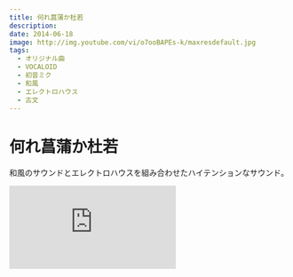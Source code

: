 ```yaml
---
title: 何れ菖蒲か杜若
description:
date: 2014-06-18
image: http://img.youtube.com/vi/o7ooBAPEs-k/maxresdefault.jpg
tags:
  - オリジナル曲
  - VOCALOID
  - 初音ミク
  - 和風
  - エレクトロハウス
  - 古文
---
```


# 何れ菖蒲か杜若

和風のサウンドとエレクトロハウスを組み合わせたハイテンションなサウンド。

<iframe
  width={312}
  height={176}
  src="https://ext.nicovideo.jp/thumb/sm23801532"
  scrolling="no"
  style={{ border: "solid 1px #ccc" }}
  frameBorder={0}
/>

<iframe
  width={560}
  height={315}
  src="https://www.youtube.com/embed/o7ooBAPEs-k"
  frameBorder={0}
  allow="autoplay; encrypted-media"
  allowFullScreen=""
/>

## 収録 CD

該当なし

## 歌詞

<details>
<summary>クリックして表示</summary>
行く春の風過ぐる辺  
麗しき男のありけるに  
楽しくもしどけなき性に  
業もなく日暮らし彷徨ひき

あ、あひなし　日次ぎこそ同じ  
この月も退屈せざるにや  
花衣　くはし女の二人  
其の日にぞ　たまたま逢ひき

あはや　あはや　美しなれや  
いみじきこと  
如何ばかり待ち侘びたる人の  
見付くるなれば　然れども此れ左右無し

何れ菖蒲か杜若  
夜さ見合ふ　然るべきにこそはありけめ  
恋ひ侘ぶこと　更にもあらず  
寄る人の見えぬも　すべなけなくに

敷き栲の黒髪の艶に  
曇り夜の惑ひし指先の  
茜さす君の惚るる顔も  
射干玉のいと果敢無かりし夢

あはや　あはや　いと辛きこと  
青き花の間に浮く月に問ふ  
あなや　いと難きこと  
応へることも　能はず

何れ菖蒲か杜若  
憎き人　如ならば去りやはあらぬ  
花を濡らし風に移ろふ  
兄の君の心は夜露の如し

何れ菖蒲か杜若  
うら恋し　思ふ人よ　幾許かなしや  
なれば去らむや　遠つ国へ  
未だ見ぬ　天雲の遥かなる国

</details>
